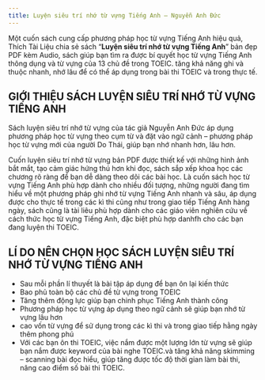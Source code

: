 ---
title: Luyện siêu trí nhớ từ vựng Tiếng Anh – Nguyễn Anh Đức
---

Một cuốn sách cung cấp phương pháp học từ vựng Tiếng Anh hiệu quả, Thích Tài Liệu chia sẻ sách “**Luyện siêu trí nhớ từ vựng Tiếng Anh**” bản đẹp PDF kèm Audio, sách giúp bạn tìm ra được bí quyết học từ vựng Tiếng Anh thông dụng và từ vựng của 13 chủ đề trong TOEIC. tăng khả năng ghi và thuộc nhanh, nhớ lâu để có thể áp dụng trong bài thi TOEIC và trong thực tế.

## GIỚI THIỆU SÁCH LUYỆN SIÊU TRÍ NHỚ TỪ VỰNG TIẾNG ANH
Sách luyện siêu trí nhớ từ vựng của tác giả Nguyễn Anh Đức áp dụng phương pháp học từ vựng theo cụm từ và đặt vào ngữ cảnh – phương pháp học từ vựng mới của người Do Thái, giúp bạn nhớ nhanh hơn, lâu hơn.

Cuốn luyện siêu trí nhớ từ vựng bản PDF được thiết kế với những hình ảnh bắt mắt, tạo cảm giác hứng thú hơn khi đọc, sách sắp xếp khoa học các chương rõ ràng để bạn dễ dàng theo dõi các bài học. Là cuốn sách học từ vựng Tiếng Anh phù hợp dành cho nhiều đối tượng, những người đang tìm hiểu về một phương pháp ghi nhớ từ vựng Tiếng Anh nhanh và sâu, áp dụng được cho thực tế trong các kì thi cũng như trong giao tiếp Tiếng Anh hàng ngày, sách cũng là tài liêu phù hợp dành cho các giáo viên nghiên cứu về cách thức học từ vựng Tiếng Anh, đặc biệt phù hợp danhfh cho các bạn đang luyện thi TOEIC.

## LÍ DO NÊN CHỌN HỌC SÁCH LUYỆN SIÊU TRÍ NHỚ TỪ VỰNG TIẾNG ANH
- Sau mỗi phần lí thuyết là bài tập áp dụng để bạn ôn lại kiến thức
- Bao phủ toàn bộ các chủ đề từ vựng trong TOEIC
- Tăng thêm động lực giúp bạn chinh phục Tiếng Anh thành công
- Phương pháp học từ vựng áp dụng theo ngữ cảnh sẽ giúp bạn nhớ từ vựng lâu hơn
-  cao vốn từ vựng để sử dụng trong các kì thi và trong giao tiếp hằng ngày thêm phong phú
- Với các bạn ôn thi TOEIC, việc nắm được một lượng lớn từ vựng sẽ giúp bạn nắm được keyword của bài nghe TOEIC.và tăng khả năng skimming – scanning bài đọc hiểu, giúp tăng được tốc độ thời gian làm bài thi, nâng cao điểm số bài thi TOEIC.